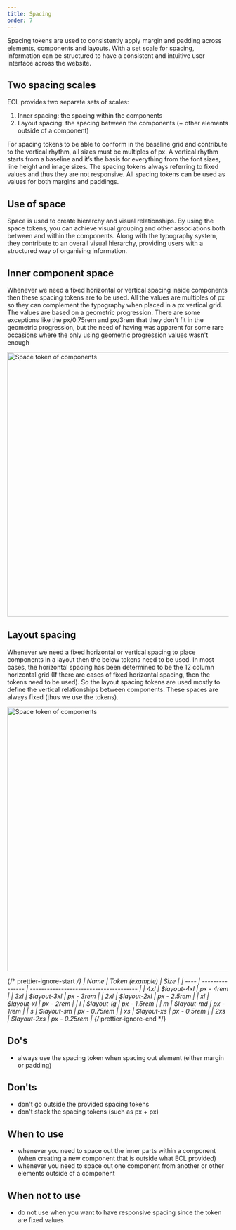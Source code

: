 ```yaml
---
title: Spacing
order: 7
---
```



<Paragraph size="lead">
  Spacing tokens are used to consistently apply margin and padding across
  elements, components and layouts. With a set scale for spacing, information
  can be structured to have a consistent and intuitive user interface across the
  website.
</Paragraph>

## Two spacing scales

ECL provides two separate sets of scales:

1. Inner spacing: the spacing within the components
2. Layout spacing: the spacing between the components (+ other elements outside of a component)

For spacing tokens to be able to conform in the baseline grid and contribute to the vertical rhythm, all sizes must be multiples of <RemToPixels rem="0.25" />px. A vertical rhythm starts from a baseline and it’s the basis for everything from the font sizes, line height and image sizes. The spacing tokens always referring to fixed values and thus they are not responsive. All spacing tokens can be used as values for both margins and paddings.

## Use of space

Space is used to create hierarchy and visual relationships. By using the space tokens, you can achieve visual grouping and other associations both between and within the components. Along with the typography system, they contribute to an overall visual hierarchy, providing users with a structured way of organising information.

## Inner component space

Whenever we need a fixed horizontal or vertical spacing inside components then these spacing tokens are to be used. All the values are multiples of <RemToPixels rem="0.25" />px so they can complement the typography when placed in a <RemToPixels rem="0.25" />px vertical grid. The values are based on a geometric progression. There are some exceptions like the <RemToPixels rem="0.75" />px/0.75rem and <RemToPixels rem="3" />px/3rem that they don't fit in the geometric progression, but the need of having was apparent for some rare occasions where the only using geometric progression values wasn't enough

<img
  src="https://inno-ecl.s3.amazonaws.com/media/images/EC/Spacing/Spacing%20-%20Inner%20component%20scale.png"
  srcset="https://inno-ecl.s3.amazonaws.com/media/images/EC/Spacing/Spacing%20-%20Inner%20component%20scale%20-%20Mobile.png 598w, https://inno-ecl.s3.amazonaws.com/media/images/EC/Spacing/Spacing%20-%20Inner%20component%20scale.png 734w"
  alt="Space token of components"
  width="600"
/>

## Layout spacing

Whenever we need a fixed horizontal or vertical spacing to place components in a layout then the below tokens need to be used. In most cases, the horizontal spacing has been determined to be the 12 column horizontal grid (If there are cases of fixed horizontal spacing, then the tokens need to be used). So the layout spacing tokens are used mostly to define the vertical relationships between components. These spaces are always fixed (thus we use the tokens).

<img
  src="https://inno-ecl.s3.amazonaws.com/media/images/EC/Spacing/Spacing%20-%20Layout%20scale.png"
  srcset="https://inno-ecl.s3.amazonaws.com/media/images/EC/Spacing/Spacing%20-%20Layout%20scale%20-%20Mobile.png 598w, https://inno-ecl.s3.amazonaws.com/media/images/EC/Spacing/Spacing%20-%20Layout%20scale.png 734w"
  alt="Space token of components"
  width="600"
/>

{/* prettier-ignore-start */}
| Name | Token (example) | Size |
| ---- | --------------- | -------------------------------------- |
| 4xl | $layout-4xl | <RemToPixels rem="4" />px - 4rem |
| 3xl | $layout-3xl | <RemToPixels rem="3" />px - 3rem |
| 2xl | $layout-2xl | <RemToPixels rem="2.5" />px - 2.5rem |
| xl | $layout-xl | <RemToPixels rem="2" />px - 2rem |
| l | $layout-lg | <RemToPixels rem="1.5" />px - 1.5rem |
| m | $layout-md | <RemToPixels rem="1" />px - 1rem |
| s | $layout-sm | <RemToPixels rem="0.75" />px - 0.75rem |
| xs | $layout-xs | <RemToPixels rem="0.5" />px - 0.5rem |
| 2xs | $layout-2xs | <RemToPixels rem="0.25" />px - 0.25rem |
{/* prettier-ignore-end */}

## Do's

- always use the spacing token when spacing out element (either margin or padding)

## Don'ts

- don't go outside the provided spacing tokens
- don't stack the spacing tokens (such as <RemToPixels rem="0.75" />px + <RemToPixels rem="1" />px)

## When to use

- whenever you need to space out the inner parts within a component (when creating a new component that is outside what ECL provided)
- whenever you need to space out one component from another or other elements outside of a component

## When not to use

- do not use when you want to have responsive spacing since the token are fixed values
